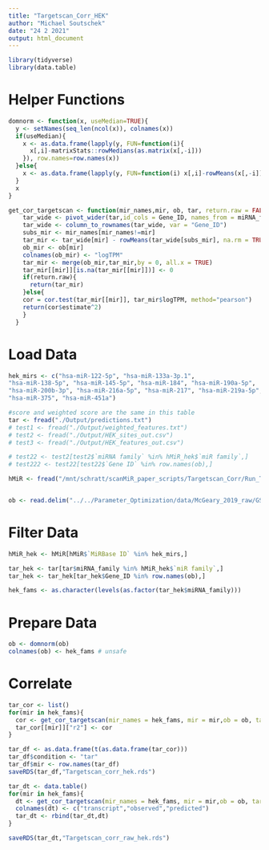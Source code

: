 ```yaml
---
title: "Targetscan_Corr_HEK"
author: "Michael Soutschek"
date: "24 2 2021"
output: html_document
---
```




```r
library(tidyverse)
library(data.table)
```


# Helper Functions
```r

domnorm <- function(x, useMedian=TRUE){
  y <- setNames(seq_len(ncol(x)), colnames(x))
  if(useMedian){
    x <- as.data.frame(lapply(y, FUN=function(i){
      x[,i]-matrixStats::rowMedians(as.matrix(x[,-i]))
    }), row.names=row.names(x))
  }else{
    x <- as.data.frame(lapply(y, FUN=function(i) x[,i]-rowMeans(x[,-i])), row.names=row.names(x), check.names = FALSE)
  }  
  x
}

get_cor_targetscan <- function(mir_names,mir, ob, tar, return.raw = FALSE){
    tar_wide <- pivot_wider(tar,id_cols = Gene_ID, names_from = miRNA_family , values_from = bounded_score, values_fill = list(bounded_score = 0))
    tar_wide <- column_to_rownames(tar_wide, var = "Gene_ID")
    subs_mir <- mir_names[mir_names!=mir]
    tar_mir <- tar_wide[mir] - rowMeans(tar_wide[subs_mir], na.rm = TRUE)
    ob_mir <- ob[mir]
    colnames(ob_mir) <- "logTPM"
    tar_mir <- merge(ob_mir,tar_mir,by = 0, all.x = TRUE)
    tar_mir[[mir]][is.na(tar_mir[[mir]])] <- 0
    if(return.raw){
      return(tar_mir)
    }else{
    cor = cor.test(tar_mir[[mir]], tar_mir$logTPM, method="pearson")
    return(cor$estimate^2)
    }
  }
```



# Load Data
```r

hek_mirs <- c("hsa-miR-122-5p", "hsa-miR-133a-3p.1", 
"hsa-miR-138-5p", "hsa-miR-145-5p", "hsa-miR-184", "hsa-miR-190a-5p", 
"hsa-miR-200b-3p", "hsa-miR-216a-5p", "hsa-miR-217", "hsa-miR-219a-5p", 
"hsa-miR-375", "hsa-miR-451a")

#score and weighted score are the same in this table
tar <- fread("./Output/predictions.txt")
# test1 <- fread("./Output/weighted_features.txt")
# test2 <- fread("./Output/HEK_sites_out.csv")
# test3 <- fread("./Output/HEK_features_out.csv")

# test22 <- test2[test2$`miRNA family` %in% hMiR_hek$`miR family`,]
# test222 <- test22[test22$`Gene ID` %in% row.names(ob),]

hMiR <- fread("/mnt/schratt/scanMiR_paper_scripts/Targetscan_Corr/Run_Targetscan/Targetscan/Raw_Files/miR_Family_Info.txt")


ob <- read.delim("../../Parameter_Optimization/data/McGeary_2019_raw/GSE140218_HEK293FT_transfection_logtpm_batchnormalized.txt", row.names=1)
```


# Filter Data

```r
hMiR_hek <- hMiR[hMiR$`MiRBase ID` %in% hek_mirs,]

tar_hek <- tar[tar$miRNA_family %in% hMiR_hek$`miR family`,]
tar_hek <- tar_hek[tar_hek$Gene_ID %in% row.names(ob),]

hek_fams <- as.character(levels(as.factor(tar_hek$miRNA_family)))
```




# Prepare Data
```r
ob <- domnorm(ob)
colnames(ob) <- hek_fams # unsafe 
```



# Correlate
```r
tar_cor <- list()
for(mir in hek_fams){
  cor <- get_cor_targetscan(mir_names = hek_fams, mir = mir,ob = ob, tar = tar_hek)
  tar_cor[[mir]]["r2"] <- cor
}

tar_df <- as.data.frame(t(as.data.frame(tar_cor)))
tar_df$condition <- "tar"
tar_df$mir <- row.names(tar_df)
saveRDS(tar_df,"Targetscan_corr_hek.rds")

tar_dt <- data.table()
for(mir in hek_fams){
  dt <- get_cor_targetscan(mir_names = hek_fams, mir = mir,ob = ob, tar = tar_hek,return.raw = TRUE)
  colnames(dt) <- c("transcript","observed","predicted")
  tar_dt <- rbind(tar_dt,dt)
}

saveRDS(tar_dt,"Targetscan_corr_raw_hek.rds")
```






